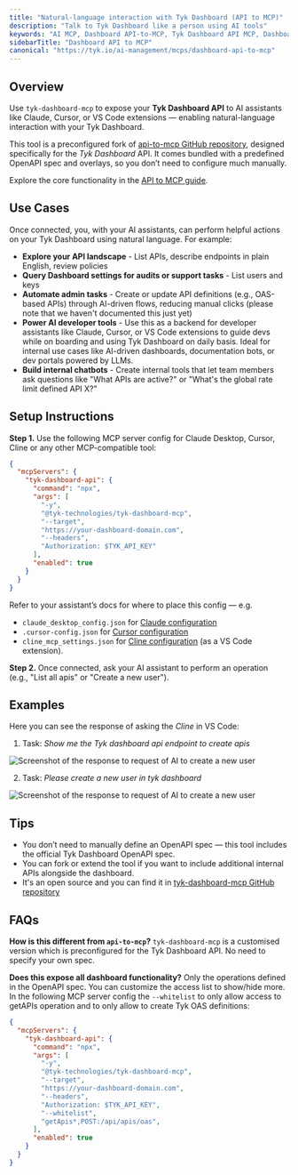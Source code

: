 ```yaml
---
title: "Natural-language interaction with Tyk Dashboard (API to MCP)"
description: "Talk to Tyk Dashboard like a person using AI tools"
keywords: "AI MCP, Dashboard API-to-MCP, Tyk Dashboard API MCP, Dashboard API, Talk to Tyk Dashboard, AI Management"
sidebarTitle: "Dashboard API to MCP"
canonical: "https://tyk.io/ai-management/mcps/dashboard-api-to-mcp"
---
```


## Overview

Use `tyk-dashboard-mcp` to expose your **Tyk Dashboard API** to AI assistants like Claude, Cursor, or VS Code extensions — enabling natural-language interaction with your Tyk Dashboard.

This tool is a preconfigured fork of [api-to-mcp GitHub repository](https://github.com/TykTechnologies/api-to-mcp), designed specifically for the *Tyk Dashboard* API. It comes bundled with a predefined OpenAPI spec and overlays, so you don’t need to configure much manually.

Explore the core functionality in the [API to MCP guide](/5.8/ai-management/mcps/api-to-mcp).


## Use Cases

Once connected, you, with your AI assistants, can perform helpful actions on your Tyk Dashboard using natural language. For example:
- **Explore your API landscape** - List APIs, describe endpoints in plain English, review policies
- **Query Dashboard settings for audits or support tasks** - List users and keys
- **Automate admin tasks** - Create or update API definitions (e.g., OAS-based APIs) through AI-driven flows, reducing manual clicks (please note that we haven't documented this just yet)
- **Power AI developer tools** - Use this as a backend for developer assistants like Claude, Cursor, or VS Code extensions to guide devs while on boarding and using Tyk Dashboard on daily basis. Ideal for internal use cases like AI-driven dashboards, documentation bots, or dev portals powered by LLMs.
- **Build internal chatbots** - Create internal tools that let team members ask questions like "What APIs are active?" or "What's the global rate limit defined API X?"


## Setup Instructions

**Step 1.** Use the following MCP server config for Claude Desktop, Cursor, Cline or any other MCP-compatible tool:

```json
{
  "mcpServers": {
    "tyk-dashboard-api": {
      "command": "npx",
      "args": [
        "-y",
        "@tyk-technologies/tyk-dashboard-mcp",
        "--target",
        "https://your-dashboard-domain.com",
        "--headers",
        "Authorization: $TYK_API_KEY"
      ],
      "enabled": true
    }
  }
}
```

Refer to your assistant’s docs for where to place this config — e.g.
- `claude_desktop_config.json` for [Claude configuration](https://modelcontextprotocol.io/quickstart/user#2-add-the-filesystem-mcp-server)
- `.cursor-config.json` for [Cursor configuration](https://docs.cursor.com/context/model-context-protocol#configuring-mcp-servers)
- `cline_mcp_settings.json` for [Cline configuration](https://docs.roocode.com/features/mcp/using-mcp-in-roo#configuring-mcp-servers) (as a VS Code extension).

**Step 2.**
Once connected, ask your AI assistant to perform an operation (e.g., "List all apis" or "Create a new user").

## Examples

Here you can see the response of asking the *Cline* in VS Code:

1. Task: *Show me the Tyk dashboard api endpoint to create apis*

<img src="/img/ai-mcp/ask-dashboard-howto-create-apis-screenshot.png" alt="Screenshot of the response to request of AI to create a new user" />

<br />

2. Task: *Please create a new user in tyk dashboard*

<img src="/img/ai-mcp/ask-dashboard-to-create-user-screenshot.png" alt="Screenshot of the response to request of AI to create a new user" />

## Tips

- You don’t need to manually define an OpenAPI spec — this tool includes the official Tyk Dashboard OpenAPI spec.
- You can fork or extend the tool if you want to include additional internal APIs alongside the dashboard.
- It's an open source and you can find it in [tyk-dashboard-mcp GitHub repository](https://github.com/TykTechnologies/tyk-dashboard-mcp)

## FAQs

**How is this different from `api-to-mcp`?**
`tyk-dashboard-mcp` is a customised version which is preconfigured for the Tyk Dashboard API. No need to specify your own spec.

**Does this expose all dashboard functionality?**
Only the operations defined in the OpenAPI spec. You can customize the access list to show/hide more. In the following MCP server config the `--whitelist` to only allow access to getAPIs operation and to only allow to create Tyk OAS definitions:

```json
{
  "mcpServers": {
    "tyk-dashboard-api": {
      "command": "npx",
      "args": [
        "-y",
        "@tyk-technologies/tyk-dashboard-mcp",
        "--target",
        "https://your-dashboard-domain.com",
        "--headers",
        "Authorization: $TYK_API_KEY",
        "--whitelist",
        "getApis*,POST:/api/apis/oas",
      ],
      "enabled": true
    }
  }
}
```
